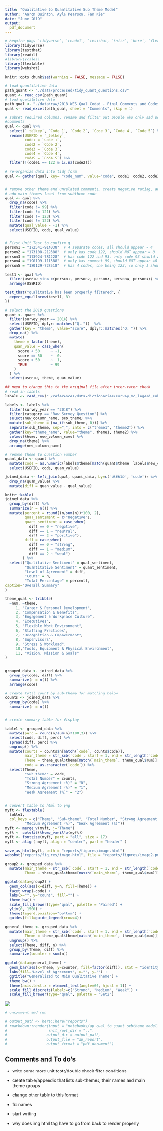 ```yaml
---
title: "Qualitative to Quantitative Sub Theme Model"
author: "Aaron Quinton, Ayla Pearson, Fan Nie"
date: "June 2019"
output: 
  pdf_document
---
```




```r
# Require pkgs `tidyverse`, `readxl`, `testthat, `knitr`, `here`, `flextable` and `webshot`
library(tidyverse)
library(testthat)
library(readxl)
#library(scales)
library(flextable)
library(webshot)

knitr::opts_chunk$set(warning = FALSE, message = FALSE)
```



```r
# load quantitative data
path_quant <- "./data/processed/tidy_quant_questions.csv"
quant <- read_csv(path_quant)
# load qualitative data
path_qual <- "./data/raw/2018 WES Qual Coded - Final Comments and Codes.xlsx"
qual <- read_excel(path_qual, sheet = "Comments", skip = 1)
```


```r

# subset required columns, rename and filter out people who only had positive 
#comments
qual <- qual %>% 
  select(`_telkey`, `Code 1`, `Code 2`, `Code 3`, `Code 4`, `Code 5`) %>% 
  rename(USERID = `_telkey`,
         code1 = `Code 1`,
         code2 = `Code 2`,
         code3 = `Code 3`,
         code4 = `Code 4`,
         code5 = `Code 5`) %>% 
  filter(!(code1 == 122 & is.na(code2))) 

# re-organize data into tidy form
qual <- gather(qual, key= "code_num", value="code", code1, code2, code3, code4, code5)


# remove other theme and unrelated comments, create negative rating, and
# add main themes label from subtheme code
qual <- qual %>% 
  drop_na(code) %>% 
  filter(code != 99) %>% 
  filter(code != 121) %>% 
  filter(code != 123) %>% 
  filter(code != 122) %>% 
  mutate(qual_value = -1) %>% 
  select(USERID, code, qual_value)


# First Unit Test to confirm q
person1 = "172541-914038"  # 4 separate codes, all should appear = 4
person2 = "173108-219388"  # only has code 122, should NOT appear = 0
person3 = "173924-784228"  # has code 122 and 93, only code 93 should appear =1
person4 = "190199-111388"  # only has comment 99, should NOT appear =0
person5 = "180129-727518"  # has 4 codes, one being 123, so only 3 should appear =3

test1 <- qual %>% 
  filter(USERID %in% c(person1, person2, person3, person4, person5)) %>% 
  arrange(USERID)

test_that("qualitative has been properly filtered", {
  expect_equal(nrow(test1), 8)
})
```




```r
# select the 2018 questions 
quant <- quant %>% 
  filter(survey_year == 2018) %>% 
  select(USERID, dplyr::matches("Q.."))  %>% 
  gather(key = "theme", value="score", dplyr::matches("Q..")) %>% 
  drop_na() %>% 
  mutate(
    theme = factor(theme),
    quan_value = case_when(
      score < 50     ~ -1,
      score == 50    ~  0,
      score > 50     ~  1,
      TRUE           ~ 99
    )
  ) %>% 
  select(USERID, theme, quan_value)

## need to change this to the original file after inter-rater check
# read in labels
labels <- read_csv("./references/data-dictionaries/survey_mc_legend_subthemes.csv")

labels <- labels %>% 
  filter(survey_year == "2018") %>% 
  filter(category == "Raw Survey Question") %>% 
  select(new_column_name, sub_theme) %>% 
  mutate(sub_theme = (na_if(sub_theme, 0))) %>% 
  separate(sub_theme, sep=",", into = c("theme1", "theme2")) %>% 
  gather(key="theme_name", value="theme", theme1, theme2) %>% 
  select(theme, new_column_name) %>% 
  drop_na(theme) %>% 
  arrange(new_column_name)

# rename theme to question number
quant_data <- quant %>% 
  mutate(code = as.numeric(labels$theme[match(quant$theme, labels$new_column_name)])) %>%
  select(USERID, code, quan_value)
```

```r
joined_data <- left_join(qual, quant_data, by=c("USERID", "code")) %>% 
  drop_na(quan_value) %>% 
  mutate(diff = quan_value - qual_value)
```

```r
knitr::kable(
joined_data %>%
  group_by(diff) %>% 
  summarize(n = n()) %>%
  mutate(percent = round((n/sum(n))*100, 2),
         qual_sentiment = c("negative"),
         quant_sentiment = case_when(
           diff == 0 ~ "negative",
           diff == 1 ~ "neutral",
           diff == 2 ~ "positive"),
         diff = case_when(
           diff == 0 ~ "strong",
           diff == 1 ~ "medium",
           diff == 2 ~ "weak")
        ) %>% 
  select("Qualitative Sentiment" = qual_sentiment,
         "Quantitative Sentiment" = quant_sentiment,
         "Level of Agreement" = diff,
         "Count" = n,
         "Total Percentage" = percent),
caption="Overall Summary"
)
```








```r

theme_qual <- tribble(
  ~num, ~theme,
     1, "Career & Personal Development",
     2, "Compensation & Benefits",
     3, "Engagement & Workplace Culture",
     4, "Executives",
     5, "Flexible Work Environment",
     6, "Staffing Practices",
     7, "Recognition & Empowerment",
     8, "Supervisors",
     9, "Stress & Workload",
     10,"Tools, Equipment & Physical Environment",
     11, "Vision, Mission & Goals"
)


grouped_data <- joined_data %>% 
  group_by(code, diff) %>% 
  summarize(n = n()) %>% 
  arrange(code)

# create total count by sub-theme for matching below
counts <- joined_data %>%
  group_by(code) %>% 
  summarize(n = n())


# create summary table for display

table1 <- grouped_data %>% 
  mutate(perc = round(n/sum(n)*100,2)) %>% 
  select(code, diff, perc) %>% 
  spread(diff, perc) %>% 
  ungroup() %>% 
  mutate(counts = counts$n[match(`code`, counts$code)],
         main_theme = str_sub(`code`, start = 1, end = str_length(`code`)-1),
         Theme = theme_qual$theme[match(`main_theme`, theme_qual$num)],
         code = as.character(`code`)) %>% 
  select(Theme,
         "Sub-theme" = code,
         "Total Number" = counts,
         "Strong Agreement (%)" = "0",
         "Medium Agreement (%)" = "1",
         "Weak Agreement (%)" = "2")  
 
```

```r
# convert table to html to png
myft <- flextable(
  table1,
  col_keys = c("Theme", "Sub-theme", "Total Number", "Strong Agreement (%)",
         "Medium Agreement (%)", "Weak Agreement (%)"))
myft <- merge_v(myft, j="Theme")
myft <- autofit(theme_vanilla(myft))
myft <- fontsize(myft, part = "all", size = 17) 
myft <- align( myft, align = "center", part = "header" )

save_as_html(myft, path = "reports/figures/image.html")
webshot("reports/figures/image.html", file = "reports/figures/image2.png")

```


```r

group2 <- grouped_data %>% 
  mutate(main_theme = str_sub(`code`, start = 1, end = str_length(`code`)-1),
         Theme = theme_qual$theme[match(`main_theme`, theme_qual$num)])

ggplot(data=group2) +
  geom_col(aes(x=diff, y=n, fill=Theme)) +
  facet_wrap(~code) +
  labs(x="", y="count", fill="") +
  theme_bw() +
  scale_fill_brewer(type="qual", palette = "Paired") +
  ylim(0, 1500) +
  theme(legend.position="bottom") +
  guides(fill=guide_legend(nrow=4))

```

```r
general_theme <- grouped_data %>% 
  mutate(main_theme = str_sub(`code`, start = 1, end = str_length(`code`)-1),
         Theme = theme_qual$theme[match(`main_theme`, theme_qual$num)]) %>% 
  ungroup() %>% 
  select(Theme, diff, n) %>% 
  group_by(Theme, diff) %>% 
  summarize(counter = sum(n))

ggplot(data=general_theme) +
  geom_bar(aes(x=Theme, y=counter, fill=factor(diff)), stat = "identity", position = "fill") +
  labs(fill="Level of Agreement", x="", y="") +
  ggtitle("Generalized to Main Qualitative Theme") +
  theme_bw() +
  theme(axis.text.x = element_text(angle=60, hjust = 1)) +
  scale_fill_discrete(labels=c("Strong", "Medium", "Weak")) +
  scale_fill_brewer(type="qual", palette = "Set2")
```




<img src="../reports/figures/image2.png">



```r
# uncomment and run

# output_path <- here::here("reports")
# rmarkdown::render(input = "notebooks/ap_qual_to_quant_subtheme_model.Rmd",
#                   knit_root_dir = "..",
#                  output_dir = output_path,
#                  output_file = "ap_report",
#                  output_format = "pdf_document")
```


## Comments and To do's

- write some more unit tests/double check filter conditions

- create table/appendix that lists sub-themes, their names and main theme groups

- change other table to this format

- fix names

- start writing

- why does img html tag have to go from back to render properly 
